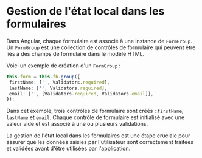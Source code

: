 # Gestion de l'état local dans les formulaires

Dans Angular, chaque formulaire est associé à une instance de `FormGroup`. Un `FormGroup` est une collection de contrôles de formulaire qui peuvent être liés à des champs de formulaire dans le modèle HTML.

Voici un exemple de création d'un `FormGroup` :

```typescript
this.form = this.fb.group({
 firstName: ['', Validators.required],
 lastName: ['', Validators.required],
 email: ['', [Validators.required, Validators.email]],
});
```

Dans cet exemple, trois contrôles de formulaire sont créés : `firstName`, `lastName` et `email`. Chaque contrôle de formulaire est initialisé avec une valeur vide et est associé à une ou plusieurs validations.

La gestion de l'état local dans les formulaires est une étape cruciale pour assurer que les données saisies par l'utilisateur sont correctement traitées et validées avant d'être utilisées par l'application.
